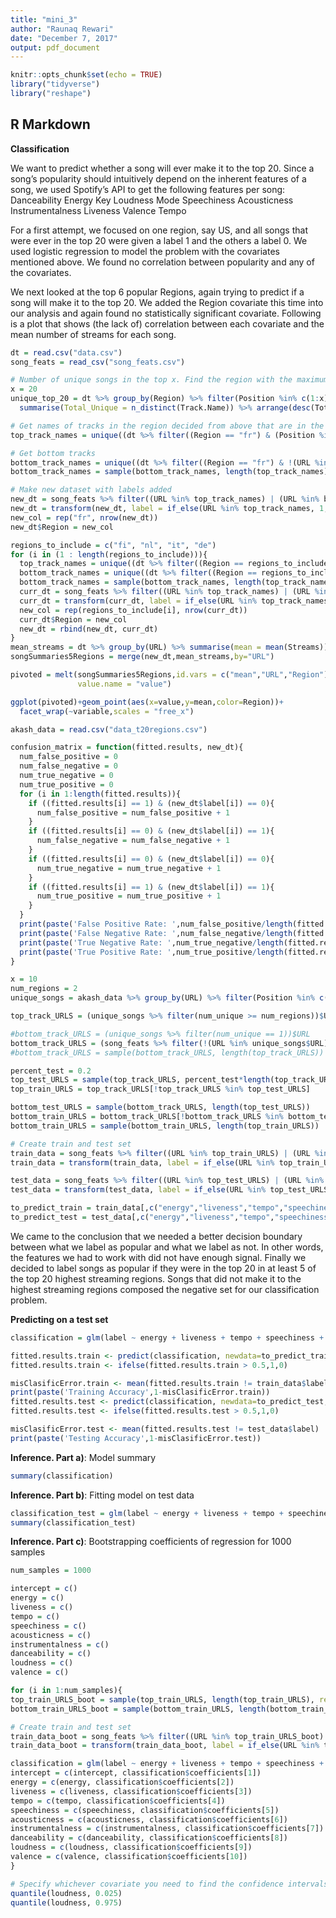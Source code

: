 ```yaml
---
title: "mini_3"
author: "Raunaq Rewari"
date: "December 7, 2017"
output: pdf_document
---
```


```r
knitr::opts_chunk$set(echo = TRUE)
library("tidyverse")
library("reshape")
```

## R Markdown
**Classification**

We want to predict whether a song will ever make it to the top 20. Since a song’s popularity should intuitively depend on the inherent features of a song, we used Spotify’s API to get the following features per song:
Danceability
Energy
Key
Loudness
Mode
Speechiness
Acousticness
Instrumentalness
Liveness
Valence
Tempo

For a first attempt, we focused on one region, say US, and all songs that were ever in the top 20 were given a label 1 and the others a label 0. We used logistic regression to model the problem with the covariates mentioned above. We found no correlation between popularity and any of the covariates.

We next looked at the top 6 popular Regions, again trying to predict if a song will make it to the top 20. We added the Region covariate this time into our analysis and again found no statistically significant covariate. Following is a plot that shows (the lack of) correlation between each covariate and the mean number of streams for each song. 
```r
dt = read.csv("data.csv")
song_feats = read_csv("song_feats.csv")

# Number of unique songs in the top x. Find the region with the maximum number
x = 20
unique_top_20 = dt %>% group_by(Region) %>% filter(Position %in% c(1:x)) %>% 
  summarise(Total_Unique = n_distinct(Track.Name)) %>% arrange(desc(Total_Unique))

# Get names of tracks in the region decided from above that are in the top at least once
top_track_names = unique((dt %>% filter((Region == "fr") & (Position %in% c(1:x))))$URL)

# Get bottom tracks
bottom_track_names = unique((dt %>% filter((Region == "fr") & !(URL %in% top_track_names)))$URL)
bottom_track_names = sample(bottom_track_names, length(top_track_names))

# Make new dataset with labels added
new_dt = song_feats %>% filter((URL %in% top_track_names) | (URL %in% bottom_track_names))
new_dt = transform(new_dt, label = if_else(URL %in% top_track_names, 1, 0))
new_col = rep("fr", nrow(new_dt))
new_dt$Region = new_col

regions_to_include = c("fi", "nl", "it", "de")
for (i in (1 : length(regions_to_include))){
  top_track_names = unique((dt %>% filter((Region == regions_to_include[i]) & (Position %in% c(1:x))))$URL)
  bottom_track_names = unique((dt %>% filter((Region == regions_to_include[i]) & !(URL %in% top_track_names)))$URL)
  bottom_track_names = sample(bottom_track_names, length(top_track_names))
  curr_dt = song_feats %>% filter((URL %in% top_track_names) | (URL %in% bottom_track_names))
  curr_dt = transform(curr_dt, label = if_else(URL %in% top_track_names, 1, 0))
  new_col = rep(regions_to_include[i], nrow(curr_dt))
  curr_dt$Region = new_col
  new_dt = rbind(new_dt, curr_dt)
}
mean_streams = dt %>% group_by(URL) %>% summarise(mean = mean(Streams))
songSummaries5Regions = merge(new_dt,mean_streams,by="URL")

pivoted = melt(songSummaries5Regions,id.vars = c("mean","URL","Region"),
               value.name = "value")

ggplot(pivoted)+geom_point(aes(x=value,y=mean,color=Region))+
  facet_wrap(~variable,scales = "free_x")

```


```r
akash_data = read.csv("data_t20regions.csv")

confusion_matrix = function(fitted.results, new_dt){
  num_false_positive = 0
  num_false_negative = 0
  num_true_negative = 0
  num_true_positive = 0
  for (i in 1:length(fitted.results)){
    if ((fitted.results[i] == 1) & (new_dt$label[i]) == 0){
      num_false_positive = num_false_positive + 1
    }
    if ((fitted.results[i] == 0) & (new_dt$label[i]) == 1){
      num_false_negative = num_false_negative + 1
    }
    if ((fitted.results[i] == 0) & (new_dt$label[i]) == 0){
      num_true_negative = num_true_negative + 1
    }
    if ((fitted.results[i] == 1) & (new_dt$label[i]) == 1){
      num_true_positive = num_true_positive + 1
    }
  }
  print(paste('False Positive Rate: ',num_false_positive/length(fitted.results)))
  print(paste('False Negative Rate: ',num_false_negative/length(fitted.results)))
  print(paste('True Negative Rate: ',num_true_negative/length(fitted.results)))
  print(paste('True Positive Rate: ',num_true_positive/length(fitted.results)))
}

x = 10
num_regions = 2
unique_songs = akash_data %>% group_by(URL) %>% filter(Position %in% c(1:x)) %>% summarise(num_unique = n_distinct(Region)) %>% arrange(desc(num_unique))

top_track_URLS = (unique_songs %>% filter(num_unique >= num_regions))$URL

#bottom_track_URLS = (unique_songs %>% filter(num_unique == 1))$URL
bottom_track_URLS = (song_feats %>% filter(!(URL %in% unique_songs$URL)))$URL
#bottom_track_URLS = sample(bottom_track_URLS, length(top_track_URLS))

percent_test = 0.2
top_test_URLS = sample(top_track_URLS, percent_test*length(top_track_URLS))
top_train_URLS = top_track_URLS[!top_track_URLS %in% top_test_URLS]

bottom_test_URLS = sample(bottom_track_URLS, length(top_test_URLS))
bottom_train_URLS = bottom_track_URLS[!bottom_track_URLS %in% bottom_test_URLS]
bottom_train_URLS = sample(bottom_train_URLS, length(top_train_URLS))

# Create train and test set
train_data = song_feats %>% filter((URL %in% top_train_URLS) | (URL %in% bottom_train_URLS))
train_data = transform(train_data, label = if_else(URL %in% top_train_URLS, 1, 0))

test_data = song_feats %>% filter((URL %in% top_test_URLS) | (URL %in% bottom_test_URLS))
test_data = transform(test_data, label = if_else(URL %in% top_test_URLS, 1, 0))

to_predict_train = train_data[,c("energy","liveness","tempo","speechiness","acousticness","instrumentalness","danceability","loudness", "valence")]
to_predict_test = test_data[,c("energy","liveness","tempo","speechiness","acousticness","instrumentalness","danceability","loudness", "valence")]

```
We came to the conclusion that we needed a better decision boundary between what we label as popular and what we label as not. In other words, the features we had to work with did not have enough signal. Finally we decided to label songs as popular if they were in the top 20 in at least 5 of the top 20 highest streaming regions. Songs that did not make it to the highest streaming regions composed the negative set for our classification problem.


**Predicting on a test set**
```r
classification = glm(label ~ energy + liveness + tempo + speechiness + acousticness + instrumentalness + danceability + loudness + valence, data = train_data, family = binomial)

fitted.results.train <- predict(classification, newdata=to_predict_train, type='response')
fitted.results.train <- ifelse(fitted.results.train > 0.5,1,0)

misClasificError.train <- mean(fitted.results.train != train_data$label)
print(paste('Training Accuracy',1-misClasificError.train))
fitted.results.test <- predict(classification, newdata=to_predict_test, type='response')
fitted.results.test <- ifelse(fitted.results.test > 0.5,1,0)

misClasificError.test <- mean(fitted.results.test != test_data$label)
print(paste('Testing Accuracy',1-misClasificError.test))
```

**Inference. Part a)**: Model summary
```r
summary(classification)
```

**Inference. Part b)**: Fitting model on test data
```r
classification_test = glm(label ~ energy + liveness + tempo + speechiness + acousticness + instrumentalness + danceability + loudness + valence, data = test_data, family = binomial)
summary(classification_test)

```

**Inference. Part c)**: Bootstrapping coefficients of regression for 1000 samples
```r
num_samples = 1000

intercept = c()
energy = c()
liveness = c() 
tempo = c()
speechiness = c()
acousticness = c()
instrumentalness = c()
danceability = c()
loudness = c()
valence = c()

for (i in 1:num_samples){
top_train_URLS_boot = sample(top_train_URLS, length(top_train_URLS), replace = TRUE)
bottom_train_URLS_boot = sample(bottom_train_URLS, length(bottom_train_URLS), replace = TRUE)

# Create train and test set
train_data_boot = song_feats %>% filter((URL %in% top_train_URLS_boot) | (URL %in% bottom_train_URLS_boot))
train_data_boot = transform(train_data_boot, label = if_else(URL %in% top_train_URLS_boot, 1, 0))

classification = glm(label ~ energy + liveness + tempo + speechiness + acousticness + instrumentalness + danceability + loudness + valence, data = train_data_boot, family = binomial)
intercept = c(intercept, classification$coefficients[1])
energy = c(energy, classification$coefficients[2])
liveness = c(liveness, classification$coefficients[3]) 
tempo = c(tempo, classification$coefficients[4])
speechiness = c(speechiness, classification$coefficients[5])
acousticness = c(acousticness, classification$coefficients[6])
instrumentalness = c(instrumentalness, classification$coefficients[7])
danceability = c(danceability, classification$coefficients[8])
loudness = c(loudness, classification$coefficients[9])
valence = c(valence, classification$coefficients[10])
}

# Specify whichever covariate you need to find the confidence intervals for
quantile(loudness, 0.025)
quantile(loudness, 0.975)
```


